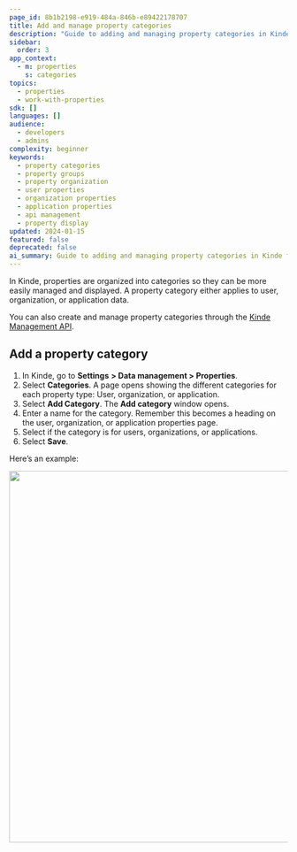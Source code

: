 ```yaml
---
page_id: 8b1b2198-e919-484a-846b-e89422178707
title: Add and manage property categories
description: "Guide to adding and managing property categories in Kinde for organizing user, organization, and application properties for better display and management"
sidebar:
  order: 3
app_context:
  - m: properties
    s: categories
topics:
  - properties
  - work-with-properties
sdk: []
languages: []
audience:
  - developers
  - admins
complexity: beginner
keywords:
  - property categories
  - property groups
  - property organization
  - user properties
  - organization properties
  - application properties
  - api management
  - property display
updated: 2024-01-15
featured: false
deprecated: false
ai_summary: Guide to adding and managing property categories in Kinde for organizing user, organization, and application properties for better display and management.
---
```


In Kinde, properties are organized into categories so they can be more easily managed and displayed. A property category either applies to user, organization, or application data.

You can also create and manage property categories through the [Kinde Management API](/kinde-apis/management#tag/property-categories).

## Add a property category

1. In Kinde, go to **Settings** **> Data management > Properties**.
2. Select **Categories**. A page opens showing the different categories for each property type: User, organization, or application.
3. Select **Add Category**. The **Add category** window opens.
4. Enter a name for the category. Remember this becomes a heading on the user, organization, or application properties page.
5. Select if the category is for users, organizations, or applications.
6. Select **Save**.

Here’s an example:

<img
  src="https://imagedelivery.net/skPPZTHzSlcslvHjesZQcQ/8250f7ea-f6a2-4c47-2e40-a824ef4f4800/public"
  alt=""
  width="672px"
  height="auto"
  fetchpriority="low"
  loading="lazy"
  decoding="async"
/>
